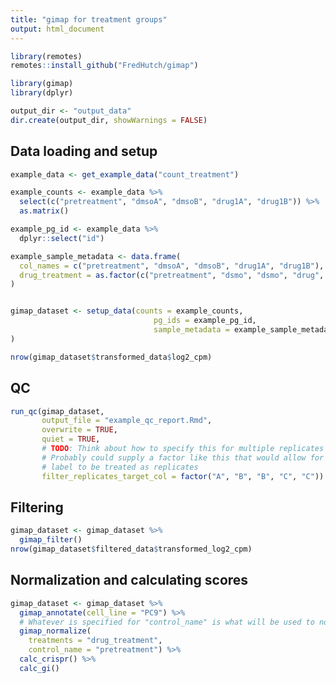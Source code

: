 ```yaml
---
title: "gimap for treatment groups"
output: html_document
---
```

  

```r
library(remotes)
remotes::install_github("FredHutch/gimap")
```

```r
library(gimap)
library(dplyr)
```

```r
output_dir <- "output_data"
dir.create(output_dir, showWarnings = FALSE)
```

## Data loading and setup

```r
example_data <- get_example_data("count_treatment")

example_counts <- example_data %>%
  select(c("pretreatment", "dmsoA", "dmsoB", "drug1A", "drug1B")) %>%
  as.matrix()

example_pg_id <- example_data %>%
  dplyr::select("id")

example_sample_metadata <- data.frame(
  col_names = c("pretreatment", "dmsoA", "dmsoB", "drug1A", "drug1B"),
  drug_treatment = as.factor(c("pretreatment", "dsmo", "dsmo", "drug", "drug"))
)


gimap_dataset <- setup_data(counts = example_counts,
                                pg_ids = example_pg_id,
                                sample_metadata = example_sample_metadata
)

nrow(gimap_dataset$transformed_data$log2_cpm)
```  

## QC

```r
run_qc(gimap_dataset,
       output_file = "example_qc_report.Rmd",
       overwrite = TRUE,
       quiet = TRUE,
       # TODO: Think about how to specify this for multiple replicates
       # Probably could supply a factor like this that would allow for the same 
       # label to be treated as replicates
       filter_replicates_target_col = factor("A", "B", "B", "C", "C"))
```

## Filtering

```r
gimap_dataset <- gimap_dataset %>%
  gimap_filter()
nrow(gimap_dataset$filtered_data$transformed_log2_cpm)
```

## Normalization and calculating scores

```r
gimap_dataset <- gimap_dataset %>%
  gimap_annotate(cell_line = "PC9") %>%
  # Whatever is specified for "control_name" is what will be used to normalize other data points
  gimap_normalize(
    treatments = "drug_treatment",
    control_name = "pretreatment") %>%
  calc_crispr() %>%
  calc_gi()
```

